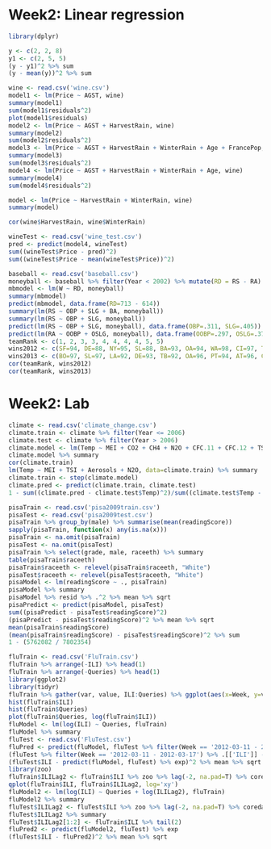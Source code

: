 # Week2: Linear regression
```r
library(dplyr)

y <- c(2, 2, 8)
y1 <- c(2, 5, 5)
(y - y1)^2 %>% sum
(y - mean(y))^2 %>% sum

wine <- read.csv('wine.csv')
model1 <- lm(Price ~ AGST, wine)
summary(model1)
sum(model1$residuals^2)
plot(model1$residuals)
model2 <- lm(Price ~ AGST + HarvestRain, wine)
summary(model2)
sum(model2$residuals^2)
model3 <- lm(Price ~ AGST + HarvestRain + WinterRain + Age + FrancePop, wine)
summary(model3)
sum(model3$residuals^2)
model4 <- lm(Price ~ AGST + HarvestRain + WinterRain + Age, wine)
summary(model4)
sum(model4$residuals^2)

model <- lm(Price ~ HarvestRain + WinterRain, wine)
summary(model)

cor(wine$HarvestRain, wine$WinterRain)

wineTest <- read.csv('wine_test.csv')
pred <- predict(model4, wineTest)
sum((wineTest$Price - pred)^2)
sum((wineTest$Price - mean(wineTest$Price))^2)

baseball <- read.csv('baseball.csv')
moneyball <- baseball %>% filter(Year < 2002) %>% mutate(RD = RS - RA)
mbmodel <- lm(W ~ RD, moneyball)
summary(mbmodel)
predict(mbmodel, data.frame(RD=713 - 614))
summary(lm(RS ~ OBP + SLG + BA, moneyball))
summary(lm(RS ~ OBP + SLG, moneyball))
predict(lm(RS ~ OBP + SLG, moneyball), data.frame(OBP=.311, SLG=.405))
predict(lm(RA ~ OOBP + OSLG, moneyball), data.frame(OOBP=.297, OSLG=.370))
teamRank <- c(1, 2, 3, 3, 4, 4, 4, 4, 5, 5)
wins2012 <- c(SF=94, DE=88, NY=95, SL=88, BA=93, OA=94, WA=98, CI=97, TX=93, AT=94)
wins2013 <- c(BO=97, SL=97, LA=92, DE=93, TB=92, OA=96, PT=94, AT=96, CL=92, CI=90)
cor(teamRank, wins2012)
cor(teamRank, wins2013)
```

# Week2: Lab
```r
climate <- read.csv('climate_change.csv')
climate.train <- climate %>% filter(Year <= 2006)
climate.test <- climate %>% filter(Year > 2006)
climate.model <- lm(Temp ~ MEI + CO2 + CH4 + N2O + CFC.11 + CFC.12 + TSI + Aerosols, data=climate.train)
climate.model %>% summary
cor(climate.train)
lm(Temp ~ MEI + TSI + Aerosols + N2O, data=climate.train) %>% summary
climate.train <- step(climate.model)
climate.pred <- predict(climate.train, climate.test)
1 - sum((climate.pred - climate.test$Temp)^2)/sum((climate.test$Temp - mean(climate.train$Temp))^2)

pisaTrain <- read.csv('pisa2009train.csv')
pisaTest <- read.csv('pisa2009test.csv')
pisaTrain %>% group_by(male) %>% summarise(mean(readingScore))
sapply(pisaTrain, function(x) any(is.na(x)))
pisaTrain <- na.omit(pisaTrain)
pisaTest <- na.omit(pisaTest)
pisaTrain %>% select(grade, male, raceeth) %>% summary
table(pisaTrain$raceeth)
pisaTrain$raceeth <- relevel(pisaTrain$raceeth, "White")
pisaTest$raceeth <- relevel(pisaTest$raceeth, "White")
pisaModel <- lm(readingScore ~ ., pisaTrain) 
pisaModel %>% summary
pisaModel %>% resid %>% .^2 %>% mean %>% sqrt
pisaPredict <- predict(pisaModel, pisaTest)
sum((pisaPredict - pisaTest$readingScore)^2)
(pisaPredict - pisaTest$readingScore)^2 %>% mean %>% sqrt
mean(pisaTrain$readingScore)
(mean(pisaTrain$readingScore) - pisaTest$readingScore)^2 %>% sum
1 - (5762082 / 7802354)

fluTrain <- read.csv('FluTrain.csv')
fluTrain %>% arrange(-ILI) %>% head(1)
fluTrain %>% arrange(-Queries) %>% head(1)
library(ggplot2)
library(tidyr)
fluTrain %>% gather(var, value, ILI:Queries) %>% ggplot(aes(x=Week, y=value, group=var)) + geom_line()
hist(fluTrain$ILI)
hist(fluTrain$Queries)
plot(fluTrain$Queries, log(fluTrain$ILI))
fluModel <- lm(log(ILI) ~ Queries, fluTrain)
fluModel %>% summary
fluTest <- read.csv('FluTest.csv')
fluPred <- predict(fluModel, fluTest %>% filter(Week == '2012-03-11 - 2012-03-17')) %>% exp
(fluTest %>% filter(Week == '2012-03-11 - 2012-03-17') %>% .[['ILI']] - fluPred) / (fluTest %>% filter(Week == '2012-03-11 - 2012-03-17') %>% .[['ILI']])
(fluTest$ILI - predict(fluModel, fluTest) %>% exp)^2 %>% mean %>% sqrt
library(zoo)
fluTrain$ILILag2 <- fluTrain$ILI %>% zoo %>% lag(-2, na.pad=T) %>% coredata
qplot(fluTrain$ILI, fluTrain$ILILag2, log='xy')
fluModel2 <- lm(log(ILI) ~ Queries + log(ILILag2), fluTrain)
fluModel2 %>% summary
fluTest$ILILag2 <- fluTest$ILI %>% zoo %>% lag(-2, na.pad=T) %>% coredata
fluTest$ILILag2 %>% summary
fluTest$ILILag2[1:2] <- fluTrain$ILI %>% tail(2)
fluPred2 <- predict(fluModel2, fluTest) %>% exp
(fluTest$ILI - fluPred2)^2 %>% mean %>% sqrt
```

